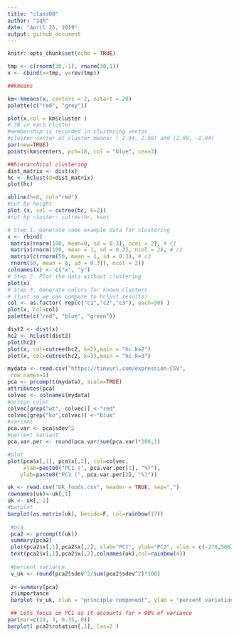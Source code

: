 ```yaml
---
title: "class08"
author: "zqh"
date: "April 25, 2019"
output: github_document
---
```


```r
knitr::opts_chunk$set(echo = TRUE)
```
```r
tmp <- c(rnorm(30,-1), rnorm(30,1))
x <- cbind(x=tmp, y=rev(tmp))

##kmeans

km<-kmeans(x, centers = 2, nstart = 20)
palette(c("red", "grey"))

plot(x,col = km$cluster )
# 30 in each cluster
#membership is recorded in clustering vector
#cluster center at cluster means: (-2.94, 2.98) and (2.99, -2.94)
par(new=TRUE)
points(km$centers, pch=18, col = "blue", cex=3)
```

```r
##hierarchical clustering
dist_matrix <- dist(x)
hc <- hclust(d=dist_matrix)
plot(hc)

abline(h=6, col="red")
#cut by height
plot (x, col = cutree(hc, k=2))
#cut by cluster: cutree(hc, k=n)
```

```r
# Step 1. Generate some example data for clustering
x <- rbind(
 matrix(rnorm(100, mean=0, sd = 0.3), ncol = 2), # c1
 matrix(rnorm(100, mean = 1, sd = 0.3), ncol = 2), # c2
 matrix(c(rnorm(50, mean = 1, sd = 0.3), # c3
 rnorm(50, mean = 0, sd = 0.3)), ncol = 2))
colnames(x) <- c("x", "y")
# Step 2. Plot the data without clustering
plot(x)
# Step 3. Generate colors for known clusters
# (just so we can compare to hclust results)
col <- as.factor( rep(c("c1","c2","c3"), each=50) )
plot(x, col=col)
palette(c("red", "blue", "green"))

dist2 <- dist(x)
hc2 <- hclust(dist2)
plot(hc2)
plot(x, col=cutree(hc2, k=2),main = "hc k=2")
plot(x, col=cutree(hc2, k=3),main = "hc k=3")
```

```r
mydata <- read.csv("https://tinyurl.com/expression-CSV",
 row.names=1) 
pca <- prcomp(t(mydata), scale=TRUE)
attributes(pca)
colvec <- colnames(mydata)
#assign color
colvec[grep("wt", colvec)] <-"red"
colvec[grep("ko",colvec)] <-"blue"
#variant 
pca.var <- pca$sdev^2
#percent variant
pca.var.per <- round(pca.var/sum(pca.var)*100,1)

#plot
plot(pca$x[,1], pca$x[,2], col=colvec, 
     xlab=paste0("PC1 (", pca.var.per[1], "%)"),
    ylab=paste0("PC2 (", pca.var.per[2], "%)")) 
```


```r
uk <- read.csv("UK_foods.csv", header = TRUE, sep=",")
rownames(uk)<-uk[,1]
uk <- uk[,-1]
#barplot
barplot(as.matrix(uk), beside=F, col=rainbow(17))
 
 #pca
 pca2 <- prcomp(t(uk))
 summary(pca2)
 plot(pca2$x[,1],pca2$x[,2], xlab="PC1", ylab="PC2", xlim = c(-270,500))
 text(pca2$x[,1],pca2$x[,2],colnames(uk),col=rainbow(4))
 
 #percent variance
 v_uk <- round(pca2$sdev^2/sum(pca2$sdev^2)*100)
 
 z<-summary(pca)
 z$importance
 barplot (v_uk, xlab = "principle component", ylab = "percent variation")

 ## Lets focus on PC1 as it accounts for > 90% of variance 
par(mar=c(10, 3, 0.35, 0))
barplot( pca2$rotation[,1], las=2 )
```
